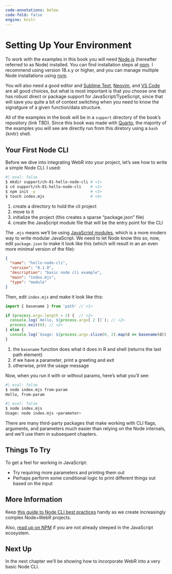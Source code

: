 ```yaml
---
code-annotations: below
code-fold: false
engine: knitr
--- 
```

# Setting Up Your Environment {.unnumbered}

To work with the examples in this book you will need [Node.js](https://docs.npmjs.com/downloading-and-installing-node-js-and-npm) (hereafter referred to as Node) installed. You can find installation steps at [npm](https://docs.npmjs.com/downloading-and-installing-node-js-and-npm). I recommend using version 18.x.y or higher, and you can manage multiple Node installations using [nvm](https://github.com/nvm-sh/nvm).

You will also need a good editor and [Sublime Text](https://www.sublimetext.com/), [Neovim](https://github.com/neovim/neovim), and [VS Code](https://code.visualstudio.com/) are all good choices, but what is most important is that you choose one that has robust direct or package support for JavaScript/TypeScript, since that will save you quite a bit of context switching when you need to know the signatgure of a given function/data structure.

All of the examples in the book will be in a `support` directory of the book's repository (link TBD). Since this book was made with [Quarto](https://quarto.org/), the majority of the examples you will see are directly run from this diretory using a `bash` {knitr} shell.

## Your First Node CLI

Before we dive into integrating WebR into your project, let's see how to write a simple Node CLI. I used:

```bash
#| eval: false
$ mkdir support/ch-01-hello-node-cli # <1>
$ cd support/ch-01-hello-node-cli    # <2>
$ npm init -y                        # <3>
$ touch index.mjs                    # <4>
```
1. create a directory to hold the cli project
2. move to it 
3. initialize the project (this creates a sparse "package.json" file)
4. create the JavaScript module file that will be the entry point for the CLI

The `.mjs` means we'll be using [JavaScript modules](https://developer.mozilla.org/en-US/docs/Web/JavaScript/Guide/Modules), which is a more modern way to write modular JavaScript. We need to let Node know this so, now, edit `package.json` to make it look like this (which will result in an an even more minimal version of the file):

```json
{
  "name": "hello-node-cli",
  "version": "0.1.0",
  "description": "basic node cli example",
  "main": "index.mjs",
  "type": "module"
}
```
Then, edit `index.mjs` and make it look like this:

```js
import { basename } from 'path' // <1>

if (process.argv.length > 2) {  // <2>
  console.log(`Hello, ${process.argv[ 2 ]}`); // <2>
  process.exit(0); // <2>
} else {
  console.log(`Usage: ${process.argv.slice(0, 2).map(d => basename(d)).join(" ")} <parameter>`); // <3>
}
```
1. the `basename` function does what it does in R and shell (returns the last path element)
2. if we have a parameter, print a greeting and exit
3. otherwise, print the usage message

Now, when you run it with or without params, here's what you'll see:

```bash
#| eval: false
$ node index.mjs from-param
Hello, from-param
```
```bash
#| eval: false
$ node index.mjs
Usage: node index.mjs <parameter>
```

There are many third-party packages that make working with CLI flags, arguments, and parameters much easier than relying on the Node internals, and we'll use them in subsequent chapters.

## Things To Try

To get a feel for working in JavaScript:

- Try requiring more parameters and printing them out
- Perhaps perform some conditional logic to print different things out based on the input

## More Information

Keep [this guide to Node CLI best practices](https://github.com/lirantal/nodejs-cli-apps-best-practices) handy as we create increasingly complex Node+WebR projects.

Also, [read up on NPM](https://docs.npmjs.com/about-npm) if you are not already steeped in the JavaScript ecosystem.

## Next Up

In the next chapter we'll be showing how to incorporate WebR into a very basic Node CLI.